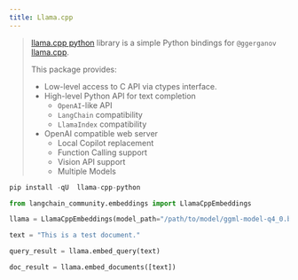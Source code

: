 ```yaml
---
title: Llama.cpp
---
```


>[llama.cpp python](https://github.com/abetlen/llama-cpp-python) library is a simple Python bindings for `@ggerganov`
>[llama.cpp](https://github.com/ggerganov/llama.cpp).
>
>This package provides:
>
> - Low-level access to C API via ctypes interface.
> - High-level Python API for text completion
>   - `OpenAI`-like API
>   - `LangChain` compatibility
>   - `LlamaIndex` compatibility
> - OpenAI compatible web server
>   - Local Copilot replacement
>   - Function Calling support
>   - Vision API support
>   - Multiple Models

```python
pip install -qU  llama-cpp-python
```

```python
from langchain_community.embeddings import LlamaCppEmbeddings
```

```python
llama = LlamaCppEmbeddings(model_path="/path/to/model/ggml-model-q4_0.bin")
```

```python
text = "This is a test document."
```

```python
query_result = llama.embed_query(text)
```

```python
doc_result = llama.embed_documents([text])
```
